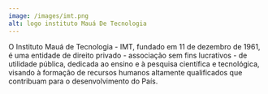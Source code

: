```yaml
---
image: /images/imt.png
alt: logo instituto Mauá De Tecnologia
---
```

O Instituto Mauá de Tecnologia - IMT, fundado em 11 de dezembro de 1961, é uma entidade de direito privado - associação sem fins lucrativos - de utilidade pública, dedicada ao ensino e à pesquisa científica e tecnológica, visando à formação de recursos humanos altamente qualificados que contribuam para o desenvolvimento do País.